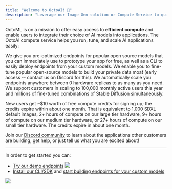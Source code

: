 ```yaml
---
title: "Welcome to OctoAI! 🐙"
description: "Leverage our Image Gen solution or Compute Service to quickly build production-grade GenAI apps."
---
```


OctoML is on a mission to offer easy access to **efficient compute** and enable users to integrate their choice of AI models into applications. The OctoAI compute service helps you run, tune, and scale AI applications easily:

<Card title="Run" icon="person-running" >
  We give you pre-optimized endpoints for popular open source models that you can immediately use to prototype your app for free, as well as a CLI to easily deploy endpoints from your custom models.
</Card>
 
<Card title="Tune" icon="itunes-note" >
  We enable you to fine-tune popular open-source models to build your private data moat (early access -- contact us on Discord for this).
</Card>

<Card title="Scale" icon="scale-unbalanced-flip" >
  We automatically scale you endpoints anywhere between 0 hardware replicas to as many as you need. We support customers in scaling to 100,000 monthly active users this year and millions of fine-tuned combinations of Stable Diffusion simultaneously.
</Card>

New users get \~$10 worth of free compute credits for signing up; the credits expire within about one month. That is equivalent to 1,000 SDXL default images, 2+ hours of compute on our large tier hardware, 9+ hours of compute on our medium tier hardware, or 27+ hours of compute on our small tier hardware. The credits expire in about one month.

Join our [Discord community](https://discord.gg/rXTPeRBcG7) to learn about the applications other customers are building, get help, or just tell us what you are excited about!

---

In order to get started you can:

* [Try our demo endpoints](/docs/welcome-to-the-octoai-compute-service-copy)
![](/images/f321e39-Screenshot_2023-09-13_at_1.32.27_PM.png) 
* [Install our CLI/SDK](/docs/installation-links) and [start building endpoints for your custom models](/docs/containerize-your-code-with-our-cli)

![](/images/07b3a62-image.png)